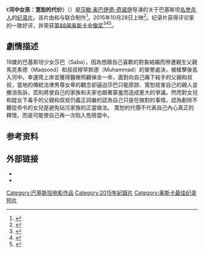 {{Infobox film
| name            = 河中女孩：宽恕的代价A Girl in the River: The Price of Forgiveness
| image           = 
| image_size      = 
| alt             = 
| caption         = 
| director        = [[莎敏·奥巴伊德-奇諾伊|莎敏·奥巴伊德-奇諾伊]]
| producer        = {{le|蒂娜·布朗|Tina Brown}}<br/>{{le|希拉·内文斯|Sheila Nevins}}（联合制片）
| starring        =  
| music           =  
| cinematography  = 
| editing         = 
| studio          = SOC Films<br/>HBO Documentary Films 
| distributor     = [[HBO|HBO]]
| released        = {{Film date|2015|10|28}}
| runtime         = 40分钟
| country         = {{USA}}/{{PAK}}
| language        = 英语、旁遮普语
| budget          = 
| gross           = 
}}

《'''河中女孩：宽恕的代价'''》（{{lang-en|A Girl in the River: The Price of Forgiveness}}）是[[莎敏·奥巴伊德-奇諾伊|莎敏·奥巴伊德-奇諾伊]]导演的关于巴基斯坦[[名誉杀人|名誉杀人]]的[[纪录片|纪录片]]。该片由{{le|蒂娜·布朗|Tina Brown}}和{{le|希拉·内文斯|Sheila Nevins}}与{{le|HBO纪录电影|HBO Films}}联合制作<ref>{{cite news|title=Sharmeen’s documentary shortlisted for Oscar nomination|url=http://www.arabnews.com/offbeat/news/826626|publisher=Arab News|date=2015-10-28|accessdate=2015-10-29|archive-date=2015-10-29|archive-url=https://web.archive.org/web/20151029095723/http://www.arabnews.com/offbeat/news/826626|dead-url=no}}</ref>，2015年10月28日上映<ref>{{cite web|title=Sharmeen Obaid-Chinoy's A Girl in the River shortlisted for Oscar|url=http://tribune.com.pk/story/979977/sharmeen-obaid-chinoys-a-girl-in-the-river-shortlisted-for-oscar/|publisher=The Express Tribune|date=2015-10-27|accessdate=2015-10-28|archive-date=2015-10-27|archive-url=https://web.archive.org/web/20151027175152/http://tribune.com.pk/story/979977/sharmeen-obaid-chinoys-a-girl-in-the-river-shortlisted-for-oscar/|dead-url=no}}</ref>。纪录片获得评论家的一致好评，并荣获[[第88届奥斯卡金像奖|第88届奥斯卡金像奖]]{{le|奥斯卡金像奖最佳纪录短片奖|Academy Award for Best Documentary (Short Subject)|最佳纪录短片奖}}<ref>{{cite web|title=10 DOC SHORTS ON OSCAR’S 2015 SHORTLIST|url=https://www.oscars.org/news/10-doc-shorts-oscars-2015-shortlist|publisher=Oscars.org|date=2015-10-26|accessdate=2015-10-28|archive-date=2019-06-02|archive-url=https://web.archive.org/web/20190602135254/https://www.oscars.org/news/10-doc-shorts-oscars-2015-shortlist|dead-url=no}}</ref><ref>{{cite web|title=‘A Girl in the River’: Sharmeen Obaid-Chinoy’s new documentary shortlisted for Oscar|url=http://www.thenewsteller.com/showbiz/a-girl-in-the-river-sharmeen-obaid-chinoys-new-documentary-shortlisted-for-oscar/26877/|work=Natalie Kojen|publisher=the News Teller|date=2015-10-27|accessdate=2015-10-28|archive-date=2015-10-28|archive-url=https://web.archive.org/web/20151028120034/http://www.thenewsteller.com/showbiz/a-girl-in-the-river-sharmeen-obaid-chinoys-new-documentary-shortlisted-for-oscar/26877/|dead-url=no}}</ref><ref>{{cite web|title=Oscars 2016 Nominations: Complete List of Nominees|url=http://www.eonline.com/news/730249/oscars-2016-nominations-complete-list-of-nominees|work=E! Online|first=Zach|last=Johnson|date=2016-01-14|accessdate=2016-01-14|archive-date=2016-01-15|archive-url=https://web.archive.org/web/20160115113854/http://www.eonline.com/news/730249/oscars-2016-nominations-complete-list-of-nominees|dead-url=no}}</ref>。

== 劇情描述 ==
19歲的巴基斯坦少女莎巴（Saba），因為想跟自己喜歡的對象結婚而慘遭親生父親馬克素德（Maqsood）和叔叔穆罕默德（Muhammad）的榮譽處決，被槍擊後丟入河中。幸運爬上岸並獲得醫療照顧保全一命，面對向自己痛下殺手的父親和叔叔，當地的傳統法律男尊女卑的觀念卻逼迫莎巴只能原諒、寬恕戕害自己的親人並撤消告訴，否則將使自己的家族和夫家也跟著蒙羞而造成更大的爭議。然而對女兒和姪女下毒手的父親和叔叔仍義正詞嚴的認為自己只是在做對的事情，認為剷除不聽從命令的女兒是避免玷污家族的正當做法。
寬恕的代價不代表自己內心真正的釋懷，而是可能使自己再一次陷入危險當中。

== 参考资料 ==
{{reflist|2}}

== 外部链接 ==
{{portal|电影}}
* {{official website|http://sharmeenobaidfilms.com/portfolio_page/girl-in-the-river-the-price-of-forgiveness/}}
* {{IMDb title|5144072}}

{{DEFAULTSORT:Girl in the River}}
{{奧斯卡最佳紀錄短片獎}}
[[Category:巴基斯坦电影作品|Category:巴基斯坦电影作品]]
[[Category:2015年紀錄片|Category:2015年紀錄片]]
[[Category:奥斯卡最佳纪录短片|Category:奥斯卡最佳纪录短片]]